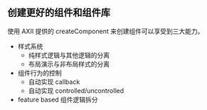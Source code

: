 ## 创建更好的组件和组件库

使用 AXII 提供的 createComponent 来创建组件可以享受到三大能力。

 - 样式系统
   - 纯样式逻辑与其他逻辑的分离
   - 布局演示与非布局样式的分离
 - 组件行为的控制
   - 自动实现 callback
   - 自动实现 controlled/uncontrolled
 - feature based 组件逻辑拆分